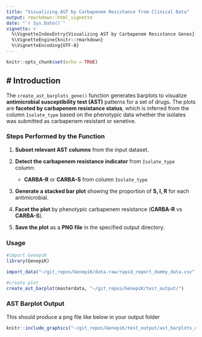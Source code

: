 ```yaml
---
title: "Visualizing AST by Carbapenem Resistance from Clinical Data"
output: rmarkdown::html_vignette
date: "`r Sys.Date()`"
vignette: >
  %\VignetteIndexEntry{Visualizing AST by Carbapenem Resistance Genes}
  %\VignetteEngine{knitr::rmarkdown}
  %\VignetteEncoding{UTF-8}
---
```


```r
knitr::opts_chunk$set(echo = TRUE)
```

## # Introduction

The `create_ast_barplots_gene()` function generates barplots to visualize **antimicrobial susceptibility test (AST)** patterns for a set of drugs. 
The plots are **faceted by carbapenem resistance status**, which is inferred from the column `Isolate_type` based on the phenotypic data whether the isolates was submitted as carbapenem resistant or senetive.

### Steps Performed by the Function

1. **Subset relevant AST columns** from the input dataset.

2. **Detect the carbapenem resistance indicator** from `Isolate_type` column:
   - **CARBA-R** or **CARBA-S** from column `Ioslate_type`

3. **Generate a stacked bar plot** showing the proportion of **S, I, R** for each antimicrobial.

4. **Facet the plot** by phenotypic carbapenem resistance (**CARBA-R** vs **CARBA-S**).

5. **Save the plot** as a **PNG file** in the specified output directory.

### Usage
```r
#import GenepiK
library(GenepiK)

import_data("~/git_repos/GenepiK/data-raw/rapid_report_dummy_data.csv", "~/git_repos/")
```

```r
#create plot
create_ast_barplot(masterdata, "~/git_repos/GenepiK/test_output/")
```

### AST Barplot Output
This should produce a png file like below in your output folder

```r
knitr::include_graphics("~/git_repos/GenepiK/test_output/ast_barplots_clinical_facet.png")
```
